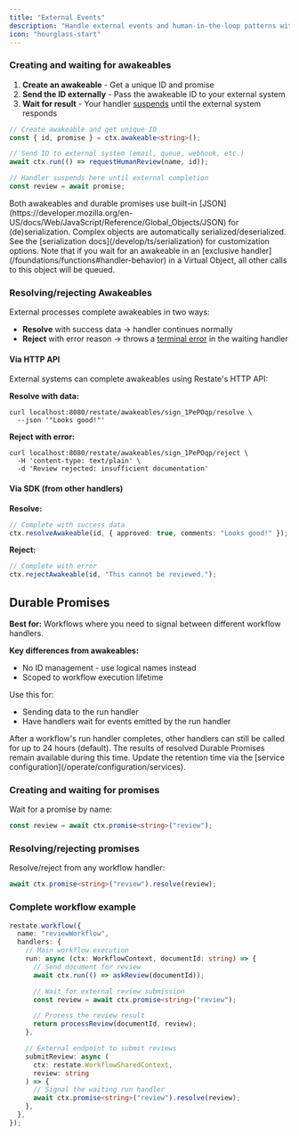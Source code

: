 ```yaml
---
title: "External Events"
description: "Handle external events and human-in-the-loop patterns with durable waiting primitives."
icon: "hourglass-start"
---
```



<AwakeablesIntro/>

### Creating and waiting for awakeables
1. **Create an awakeable** - Get a unique ID and promise
2. **Send the ID externally** - Pass the awakeable ID to your external system
3. **Wait for result** - Your handler [suspends](/foundations/key-concepts#suspensions-on-faas) until the external system responds

```ts {"CODE_LOAD::ts/src/develop/awakeable.ts#here"} 
// Create awakeable and get unique ID
const { id, promise } = ctx.awakeable<string>();

// Send ID to external system (email, queue, webhook, etc.)
await ctx.run(() => requestHumanReview(name, id));

// Handler suspends here until external completion
const review = await promise;
```

<Accordion title="Serialization">
  Both awakeables and durable promises use built-in [JSON](https://developer.mozilla.org/en-US/docs/Web/JavaScript/Reference/Global_Objects/JSON) for (de)serialization. Complex objects are automatically serialized/deserialized. See the [serialization docs](/develop/ts/serialization) for customization options.
</Accordion>

<Info>
    Note that if you wait for an awakeable in an [exclusive handler](/foundations/functions#handler-behavior) in a Virtual Object, all other calls to this object will be queued.
</Info>

### Resolving/rejecting Awakeables

External processes complete awakeables in two ways:

- **Resolve** with success data → handler continues normally
- **Reject** with error reason → throws a [terminal error](/develop/ts/error-handling) in the waiting handler

#### Via HTTP API

External systems can complete awakeables using Restate's HTTP API:

**Resolve with data:**
```shell
curl localhost:8080/restate/awakeables/sign_1PePOqp/resolve \
  --json '"Looks good!"'
```

**Reject with error:**
```shell
curl localhost:8080/restate/awakeables/sign_1PePOqp/reject \
  -H 'content-type: text/plain' \
  -d 'Review rejected: insufficient documentation'
```

#### Via SDK (from other handlers)

**Resolve:**
```ts {"CODE_LOAD::../snippets/ts/src/develop/awakeable.ts#resolve"} 
// Complete with success data
ctx.resolveAwakeable(id, { approved: true, comments: "Looks good!" });
```

**Reject:**
```ts {"CODE_LOAD::../snippets/ts/src/develop/awakeable.ts#reject"} 
// Complete with error
ctx.rejectAwakeable(id, "This cannot be reviewed.");
```

## Durable Promises

**Best for:** Workflows where you need to signal between different workflow handlers.

**Key differences from awakeables:**
- No ID management - use logical names instead
- Scoped to workflow execution lifetime

Use this for:
- Sending data to the run handler
- Have handlers wait for events emitted by the run handler

<Info>
After a workflow's run handler completes, other handlers can still be called for up to 24 hours (default).
The results of resolved Durable Promises remain available during this time.
Update the retention time via the [service configuration](/operate/configuration/services).
</Info>

### Creating and waiting for promises

Wait for a promise by name:

```ts {"CODE_LOAD::../snippets/ts/src/develop/awakeable.ts#promise"} 
const review = await ctx.promise<string>("review");
```

### Resolving/rejecting promises

Resolve/reject from any workflow handler:
```ts {"CODE_LOAD::../snippets/ts/src/develop/awakeable.ts#resolve_promise"} 
await ctx.promise<string>("review").resolve(review);
```

### Complete workflow example

```ts expandable {"CODE_LOAD::../snippets/ts/src/develop/awakeable.ts#review"} 
restate.workflow({
  name: "reviewWorkflow",
  handlers: {
    // Main workflow execution
    run: async (ctx: WorkflowContext, documentId: string) => {
      // Send document for review
      await ctx.run(() => askReview(documentId));

      // Wait for external review submission
      const review = await ctx.promise<string>("review");

      // Process the review result
      return processReview(documentId, review);
    },

    // External endpoint to submit reviews
    submitReview: async (
      ctx: restate.WorkflowSharedContext,
      review: string
    ) => {
      // Signal the waiting run handler
      await ctx.promise<string>("review").resolve(review);
    },
  },
});
```

<AwakeablesOutro/>